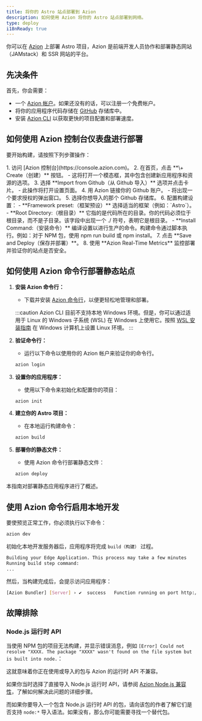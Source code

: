 ```yaml
---
title: 将你的 Astro 站点部署到 Azion
description: 如何使用 Azion 将你的 Astro 站点部署到网络。
type: deploy
i18nReady: true
---
```


你可以在 [Azion](https://console.azion.com/) 上部署 Astro 项目，Azion 是前端开发人员协作和部署静态网站（JAMstack）和 SSR 网站的平台。

## 先决条件

首先，你会需要：

- 一个 [Azion 帐户](https://www.azion.com/)。如果还没有的话，可以注册一个免费帐户。
- 将你的应用程序代码存储在 [GitHub](https://github.com/) 存储库中。
- 安装 [Azion CLI](https://www.azion.com/en/documentation/products/azion-cli/overview/) 以获取更快的项目配置和部署速度。

## 如何使用 Azion 控制台仪表盘进行部署

要开始构建，请按照下列步骤操作：

<Steps>
1. 访问 [Azion 控制台](https://console.azion.com)。
2. 在首页，点击 **\+ Create（创建）** 按钮。
   - 这将打开一个模态框，其中包含创建新应用程序和资源的选项。
3. 选择 **Import from Github（从 Github 导入）** 选项并点击卡片。
   - 此操作将打开设置页面。
4. 用 Azion 链接你的 Github 账户。
   - 将出现一个要求授权的弹出窗口。
5. 选择你想导入的那个 Github 存储库。
6. 配置构建设置：
   - **Framework preset:（框架预设）** 选择适当的框架（例如：`Astro`）。
   - **Root Directory:（根目录）** 它指的是代码所在的目录。你的代码必须位于根目录，而不是子目录。该字段中出现一个 ./ 符号，表明它是根目录。
   - **Install Command:（安装命令）** 编译设置以进行生产的命令。构建命令通过脚本执行。例如：对于 NPM 包，使用 npm run build 或 npm install。
7. 点击 **Save and Deploy（保存并部署）**。
8. 使用 **Azion Real-Time Metrics** 监控部署并验证你的站点是否安全。
</Steps>

## 如何使用 Azion 命令行部署静态站点

<Steps>

1. **安装 Azion 命令行：**  
     
   - 下载并安装 [Azion 命令行](https://www.azion.com/en/documentation/products/azion-cli/overview/)，以便更轻松地管理和部署。

   :::caution
   Azion CLI 目前不支持本地 Windows 环境。但是，你可以通过适用于 Linux 的 Windows 子系统 (WSL) 在 Windows 上使用它。按照 [WSL 安装指南](https://learn.microsoft.com/zh-cn/windows/wsl/install) 在 Windows 计算机上设置 Linux 环境。
   :::

2. **验证命令行：**  
     
   - 运行以下命令以使用你的 Azion 帐户来验证你的命令行。

   ```bash
   azion login
   ```

3. **设置你的应用程序：**  
     
   - 使用以下命令来初始化和配置你的项目：

   ```bash
   azion init
   ```  

4. **建立你的 Astro 项目：**  
     
   - 在本地运行构建命令：

   ```bash
   azion build
   ```

5. **部署你的静态文件：**  
     
   - 使用 Azion 命令行部署静态文件：

   ```bash
   azion deploy
   ```
</Steps>

本指南对部署静态应用程序进行了概述。

## 使用 Azion 命令行启用本地开发

要使预览正常工作，你必须执行以下命令：

```bash
azion dev
```

初始化本地开发服务器后，应用程序将完成 `build（构建）` 过程。

```bash 
Building your Edge Application. This process may take a few minutes
Running build step command:
...
```

然后，当构建完成后，会提示访问应用程序：

```bash
[Azion Bundler] [Server] › ✔  success   Function running on port http://localhost:3000 
```

## 故障排除

### Node.js 运行时 API

当使用 NPM 包的项目无法构建，并显示错误消息，例如 `[Error] Could not resolve "XXXX. The package "XXXX" wasn't found on the file system but is built into node.`：

这就意味着你正在使用或导入的包与 Azion 的运行时 API 不兼容。

如果你当时选择了直接导入 Node.js 运行时 API，请参阅 [Azion Node.js 兼容性](https://www.azion.com/en/documentation/products/azion-edge-runtime/compatibility/node/)，了解如何解决此问题的详细步骤。

而如果你要导入一个包含 Node.js 运行时 API 的包，请向该包的作者了解它们是否支持 `node:*` 导入语法。如果没有，那么你可能需要寻找一个替代包。
